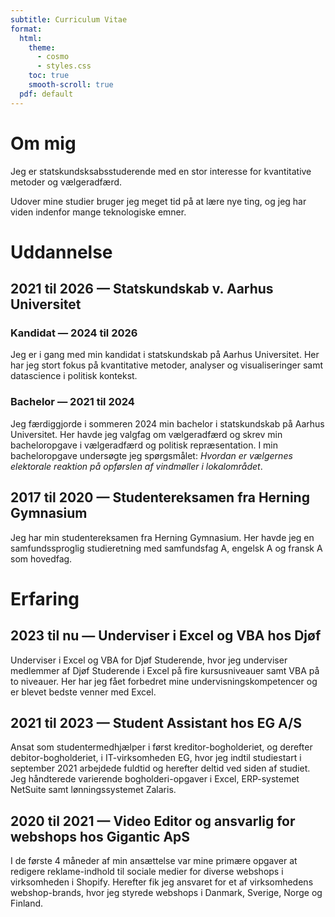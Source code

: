 ```yaml
---
subtitle: Curriculum Vitae
format:
  html:
    theme:
      - cosmo
      - styles.css
    toc: true
    smooth-scroll: true
  pdf: default
---
```


# Om mig

Jeg er statskundsksabsstuderende med en stor interesse for kvantitative metoder og vælgeradfærd.

Udover mine studier bruger jeg meget tid på at lære nye ting, og jeg har viden indenfor mange teknologiske emner.

# Uddannelse

## 2021 til 2026 --- Statskundskab v. Aarhus Universitet

### Kandidat --- 2024 til 2026

Jeg er i gang med min kandidat i statskundskab på Aarhus Universitet. Her har jeg stort fokus på kvantitative metoder, analyser og visualiseringer samt datascience i politisk kontekst.

### Bachelor --- 2021 til 2024

Jeg færdiggjorde i sommeren 2024 min bachelor i statskundskab på Aarhus Universitet. Her havde jeg valgfag om vælgeradfærd og skrev min bacheloropgave i vælgeradfærd og politisk repræsentation. I min bacheloropgave undersøgte jeg spørgsmålet: *Hvordan er vælgernes elektorale reaktion på opførslen af vindmøller i lokalområdet*.

## 2017 til 2020 --- Studentereksamen fra Herning Gymnasium

Jeg har min studentereksamen fra Herning Gymnasium. Her havde jeg en samfundssproglig studieretning med samfundsfag A, engelsk A og fransk A som hovedfag.

# Erfaring

## 2023 til nu --- Underviser i Excel og VBA hos Djøf

Underviser i Excel og VBA for Djøf Studerende, hvor jeg underviser medlemmer af Djøf Studerende i Excel på fire kursusniveauer samt VBA på to niveauer.
Her har jeg fået forbedret mine undervisningskompetencer og er blevet bedste venner med Excel.

## 2021 til 2023 --- Student Assistant hos EG A/S

Ansat som studentermedhjælper i først kreditor-bogholderiet, og derefter debitor-bogholderiet, i IT-virksomheden EG, hvor jeg indtil studiestart i september 2021 arbejdede fuldtid og herefter deltid ved siden af studiet. Jeg håndterede varierende bogholderi-opgaver i Excel, ERP-systemet NetSuite samt lønningssystemet Zalaris.

## 2020 til 2021 --- Video Editor og ansvarlig for webshops hos Gigantic ApS

I de første 4 måneder af min ansættelse var mine primære opgaver at redigere reklame-indhold til sociale medier for diverse webshops i virksomheden i Shopify. Herefter fik jeg ansvaret for et af virksomhedens webshop-brands, hvor jeg styrede webshops i Danmark, Sverige, Norge og Finland.

